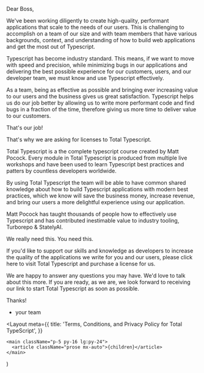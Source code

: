 Dear Boss,

We've been working diligently to create high-quality, performant applications that scale to the needs of our users. This is challenging to accomplish on a team of our size and with team members that have various backgrounds, context, and understanding of how to build web applications and get the most out of Typescript.

Typescript has become industry standard. This means, if we want to move with speed and precision, while minimizing bugs in our applications and delivering the best possible experience for our customers, users, and our developer team, we must know and use Typescript effectively.

As a team, being as effective as possible and bringing ever increasing value to our users and the business gives us great satisfaction. Typescript helps us do our job better by allowing us to write more performant code and find bugs in a fraction of the time, therefore giving us more time to deliver value to our customers.

That's our job!

That's why we are asking for licenses to Total Typescript.

Total Typescript is a the complete typescript course created by Matt Pocock. Every module in Total Typescript is produced from multiple live workshops and have been used to learn Typescript best practices and patters by countless developers worldwide.

By using Total Typescript the team will be able to have common shared knowledge about how to build Typescript applications with modern best practices, which we know will save the business money, increase revenue, and bring our users a more delightful experience using our application.

Matt Pocock has taught thousands of people how to effectively use Typescript and has contributed inestimable value to industry tooling, Turborepo & StatelyAI.

We really need this. You need this.

If you'd like to support our skills and knowledge as developers to increase the quality of the applications we write for you and our users, please click here to visit Total Typescript and purchase a license for us.

We are happy to answer any questions you may have. We'd love to talk about this more. If you are ready, as we are, we look forward to receiving our link to start Total Typescript as soon as possible.

Thanks!

- your team


<Layout
meta={{
title: 'Terms, Conditions, and Privacy Policy for Total TypeScript',
}}
>
    <main className="p-5 py-16 lg:py-24">
      <article className="prose mx-auto">{children}</article>
    </main>
</Layout>
)
